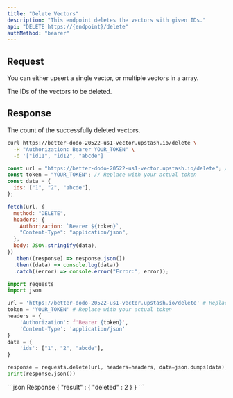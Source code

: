 ```yaml
---
title: "Delete Vectors"
description: "This endpoint deletes the vectors with given IDs."
api: "DELETE https://{endpoint}/delete"
authMethod: "bearer"
---
```


## Request

You can either upsert a single vector, or multiple vectors in a array.

<ParamField body="ids" type="string[]" required>
  The IDs of the vectors to be deleted.
</ParamField>

## Response

<ResponseField name="deleted" type="number">
  The count of the successfully deleted vectors.
</ResponseField>

<RequestExample>

```sh curl
curl https://better-dodo-20522-us1-vector.upstash.io/delete \
  -H "Authorization: Bearer YOUR_TOKEN" \
  -d '["id11", "id12", "abcde"]'
```

```js Node
const url = "https://better-dodo-20522-us1-vector.upstash.io/delete"; // Replace with your index endpoint.
const token = "YOUR_TOKEN"; // Replace with your actual token
const data = {
  ids: ["1", "2", "abcde"],
};

fetch(url, {
  method: "DELETE",
  headers: {
    Authorization: `Bearer ${token}`,
    "Content-Type": "application/json",
  },
  body: JSON.stringify(data),
})
  .then((response) => response.json())
  .then((data) => console.log(data))
  .catch((error) => console.error("Error:", error));
```

```python Python
import requests
import json

url = 'https://better-dodo-20522-us1-vector.upstash.io/delete' # Replace with your index endpoint.
token = 'YOUR_TOKEN' # Replace with your actual token
headers = {
    'Authorization': f'Bearer {token}',
    'Content-Type': 'application/json'
}
data = {
    'ids': ["1", "2", "abcde"],
}

response = requests.delete(url, headers=headers, data=json.dumps(data))
print(response.json())
```

</RequestExample>

<ResponseExample>
```json Response
{
  "result" : {
    "deleted" : 2
  }
}
```

</ResponseExample>
